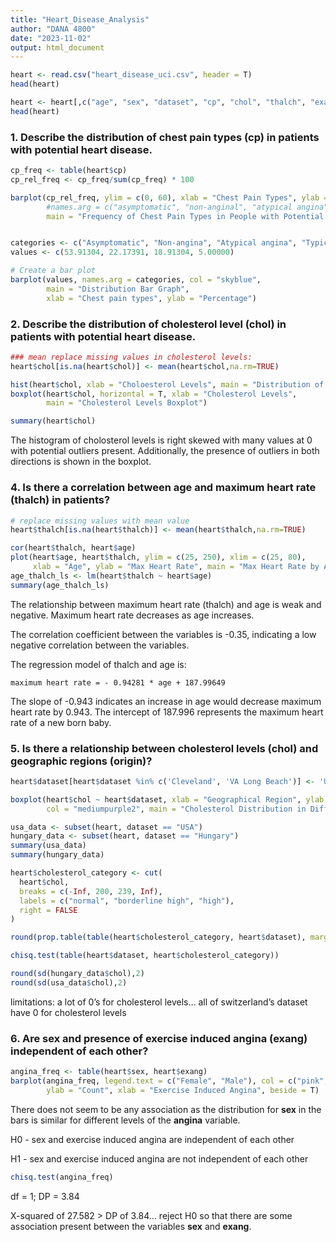 ```yaml
---
title: "Heart_Disease_Analysis"
author: "DANA 4800"
date: "2023-11-02"
output: html_document
---
```


```r
heart <- read.csv("heart_disease_uci.csv", header = T)
head(heart)

heart <- heart[,c("age", "sex", "dataset", "cp", "chol", "thalch", "exang")]
head(heart)
```

### 1. Describe the distribution of chest pain types (cp) in patients with potential heart disease.

```r
cp_freq <- table(heart$cp)
cp_rel_freq <- cp_freq/sum(cp_freq) * 100

barplot(cp_rel_freq, ylim = c(0, 60), xlab = "Chest Pain Types", ylab = "Count",
        #names.arg = c("asymptomatic", "non-anginal", "atypical angina", "typical angina"),
        main = "Frequency of Chest Pain Types in People with Potential Heart Disease")


categories <- c("Asymptomatic", "Non-angina", "Atypical angina", "Typical angina")
values <- c(53.91304, 22.17391, 18.91304, 5.00000)

# Create a bar plot
barplot(values, names.arg = categories, col = "skyblue",
        main = "Distribution Bar Graph",
        xlab = "Chest pain types", ylab = "Percentage")


```

### 2. Describe the distribution of cholesterol level (chol) in patients with potential heart disease.

```r
### mean replace missing values in cholesterol levels:
heart$chol[is.na(heart$chol)] <- mean(heart$chol,na.rm=TRUE)

hist(heart$chol, xlab = "Choloesterol Levels", main = "Distribution of Cholesterol Levels")
boxplot(heart$chol, horizontal = T, xlab = "Cholesterol Levels",
        main = "Cholesterol Levels Boxplot")

summary(heart$chol)
```

The histogram of cholosterol levels is right skewed with many values at 0 with potential outliers present. Additionally, the presence of outliers in both directions is shown in the boxplot.

### 4. Is there a correlation between age and maximum heart rate (thalch) in patients?

```r
# replace missing values with mean value
heart$thalch[is.na(heart$thalch)] <- mean(heart$thalch,na.rm=TRUE)

cor(heart$thalch, heart$age)
plot(heart$age, heart$thalch, ylim = c(25, 250), xlim = c(25, 80),
     xlab = "Age", ylab = "Max Heart Rate", main = "Max Heart Rate by Age")
age_thalch_ls <- lm(heart$thalch ~ heart$age)
summary(age_thalch_ls)
```

The relationship between maximum heart rate (thalch) and age is weak and negative. Maximum heart rate decreases as age increases.

The correlation coefficient between the variables is -0.35, indicating a low negative correlation between the variables.

The regression model of thalch and age is:

    maximum heart rate = - 0.94281 * age + 187.99649

The slope of -0.943 indicates an increase in age would decrease maximum heart rate by 0.943. The intercept of 187.996 represents the maximum heart rate of a new born baby.

### 5. Is there a relationship between cholesterol levels (chol) and geographic regions (origin)?

```r
heart$dataset[heart$dataset %in% c('Cleveland', 'VA Long Beach')] <- 'USA'

boxplot(heart$chol ~ heart$dataset, xlab = "Geographical Region", ylab = "Cholesterol Levels (mg/dL)",
        col = "mediumpurple2", main = "Cholesterol Distribution in Different Geographical Regions")

usa_data <- subset(heart, dataset == "USA")
hungary_data <- subset(heart, dataset == "Hungary")
summary(usa_data)
summary(hungary_data)

heart$cholesterol_category <- cut(
  heart$chol,
  breaks = c(-Inf, 200, 239, Inf),
  labels = c("normal", "borderline high", "high"),
  right = FALSE
)

round(prop.table(table(heart$cholesterol_category, heart$dataset), margin = 2), 2)

chisq.test(table(heart$dataset, heart$cholesterol_category))

round(sd(hungary_data$chol),2)
round(sd(usa_data$chol),2)
```

limitations: a lot of 0's for cholesterol levels... all of switzerland's dataset have 0 for cholesterol levels

### 6. Are sex and presence of exercise induced angina (exang) independent of each other?

```r
angina_freq <- table(heart$sex, heart$exang)
barplot(angina_freq, legend.text = c("Female", "Male"), col = c("pink", "lightblue"),
        ylab = "Count", xlab = "Exercise Induced Angina", beside = T)
```

There does not seem to be any association as the distribution for **sex** in the bars is similar for different levels of the **angina** variable.

H0 - sex and exercise induced angina are independent of each other

H1 - sex and exercise induced angina are not independent of each other

```r
chisq.test(angina_freq)
```

df = 1; DP = 3.84

X-squared of 27.582 > DP of 3.84... reject H0 so that there are some association present between the variables **sex** and **exang**.
